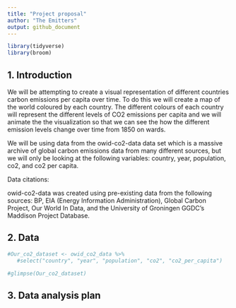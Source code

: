 ```yaml
---
title: "Project proposal"
author: "The Emitters"
output: github_document
---
```


```r
library(tidyverse)
library(broom)
```

## 1. Introduction

We will be attempting to create a visual representation of different countries carbon emissions per capita over time. To do this we will create a map of the world coloured by each country. The different colours of each country will represent the different levels of CO2 emissions per capita and we will animate the the visualization so that we can see the how the different emission levels change over time from 1850 on wards.

We will be using data from the owid-co2-data data set which is a massive archive of global carbon emissions data from many different sources, but we will only be looking at the following variables: country, year, population, co2, and co2 per capita.

Data citations:

owid-co2-data was created using pre-existing data from the following sources: 
BP, EIA (Energy Information Administration), Global Carbon Project, Our World In Data, and the University of Groningen GGDC's Maddison Project Database.


## 2. Data

```r
#Our_co2_dataset <- owid_co2_data %>% 
   #select("country", "year", "population", "co2", "co2_per_capita")
```
```r
#glimpse(Our_co2_dataset)
```

## 3. Data analysis plan



